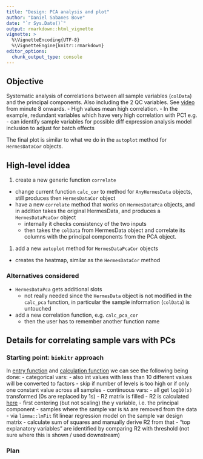 ```yaml
---
title: "Design: PCA analysis and plot"
author: "Daniel Sabanes Bove"
date: "`r Sys.Date()`"
output: rmarkdown::html_vignette
vignette: >
  %\VignetteEncoding{UTF-8}
  %\VignetteEngine{knitr::rmarkdown}
editor_options: 
  chunk_output_type: console
---
```

  
## Objective

Systematic analysis of correlations between all sample variables (`colData`) and the principal components. Also including the 2 QC variables.
See [video](drive.google.com/file/d/18T_VPw746RIJRCksY4TFWtK5PtImStkY/view) from minute 8 onwards.
- High values mean high correlation.
- In the example, redundant variables which have very high correlation with PC1 e.g.
- can identify sample variables for possible diff expression analysis model inclusion to adjust for batch effects

The final plot is similar to what we do in the `autoplot` method for `HermesDataCor` objects.

## High-level iddea

1. create a new generic function `correlate`
  - change current function `calc_cor` to method for `AnyHermesData` objects, still produces then `HermesDataCor` object
- have a new `correlate` method that works on `HermesDataPca` objects, and in addition takes the original HermesData, and produces a `HermesDataPcaCor` object
  - internally it checks consistency of the two inputs
  - then takes the `colData` from HermesData object and correlate its columns with the principal components from the PCA object.
1. add a new `autoplot` method for `HermesDataPcaCor` objects
  - creates the heatmap, similar as the `HermesDataCor` method

### Alternatives considered

- `HermesDataPca` gets additional slots
  - not really needed since the `HermesData` object is not modified in the `calc_pca` function, in particular the sample information (`colData`) is untouched
- add a new correlation function, e.g. `calc_pca_cor`
  - then the user has to remember another function name
  
## Details for correlating sample vars with PCs

### Starting point: `biokitr` approach

In [entry function](https://github.roche.com/BEDA/biokitr/blob/59dafca7544c5a3aa8fa5f6a0017bdf50817d9d9/R/qc_edapca.R#L14) and [calculation function](https://github.roche.com/BEDA/biokitr/blob/59dafca7544c5a3aa8fa5f6a0017bdf50817d9d9/R/qc_edapca.R#L195) we can see the following being done:
- categorical vars:
  - also int values with less than 10 different values will be converted to factors
  - skip if number of levels is too high or if only one constant value across all samples
- continuous vars:
  - all get `log10(x)` transformed (0s are replaced by 1s)
- R2 matrix is filled
  - R2 is calculated [here](https://github.roche.com/BEDA/biokitr/blob/59dafca7544c5a3aa8fa5f6a0017bdf50817d9d9/R/qc_edapca.R#L232) 
    - first centering (but not scaling) the y variable, i.e. the principal component
    - samples where the sample var is `NA` are removed from the data
    - via `limma::lmFit` fit linear regression model on the sample var design matrix
    - calculate sum of squares and manually derive R2 from that 
  - "top explanatory variables" are identified by comparing R2 with threshold (not sure where this is shown / used downstream)
  
### Plan



